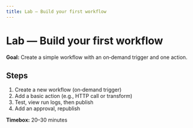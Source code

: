 ```yaml
---
title: Lab — Build your first workflow
---
```


# Lab — Build your first workflow

**Goal:** Create a simple workflow with an on‑demand trigger and one action.

## Steps
1. Create a new workflow (on‑demand trigger)
2. Add a basic action (e.g., HTTP call or transform)
3. Test, view run logs, then publish
4. Add an approval, republish

**Timebox:** 20–30 minutes
